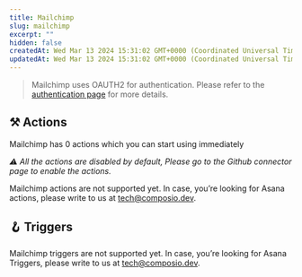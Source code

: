 ```yaml
---
title: Mailchimp
slug: mailchimp
excerpt: ""
hidden: false
createdAt: Wed Mar 13 2024 15:31:02 GMT+0000 (Coordinated Universal Time)
updatedAt: Wed Mar 13 2024 15:31:02 GMT+0000 (Coordinated Universal Time)
---
```


> Mailchimp uses OAUTH2 for authentication. Please refer to the [authentication page](/docs/authentication) for more details.





## ⚒️ Actions

Mailchimp has 0 actions which you can start using immediately

 _⚠️ All the actions are disabled by default, Please go to the Github connector page to enable the actions._

Mailchimp actions are not supported yet. In case, you’re looking for Asana actions, please write to us at tech@composio.dev.

## 🪝 Triggers

Mailchimp triggers are not supported yet. In case, you’re looking for Asana Triggers, please write to us at tech@composio.dev.

